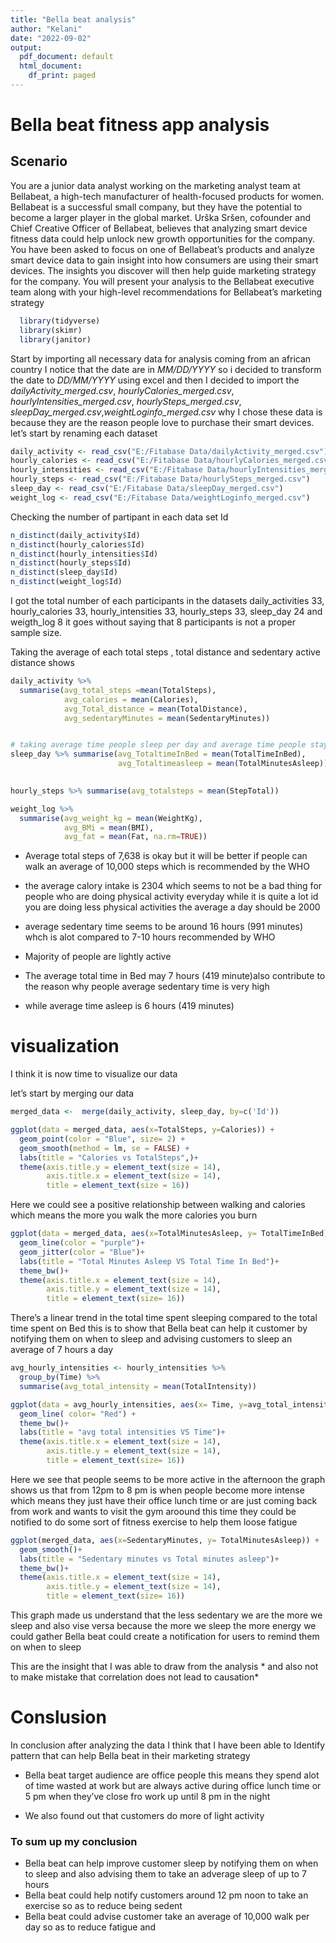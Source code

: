 ---
title: "Bella beat analysis"
author: "Kelani"
date: "2022-09-02"
output:
  pdf_document: default
  html_document:
    df_print: paged
---
# Bella beat fitness app analysis

## Scenario
You are a junior data analyst working on the marketing analyst team at Bellabeat, a high-tech manufacturer of health-focused
products for women. Bellabeat is a successful small company, but they have the potential to become a larger player in the
global <smart device> market. Urška Sršen, cofounder and Chief Creative Officer of Bellabeat, believes that analyzing smart
device fitness data could help unlock new growth opportunities for the company. You have been asked to focus on one of
Bellabeat’s products and analyze smart device data to gain insight into how consumers are using their smart devices. The
insights you discover will then help guide marketing strategy for the company. You will present your analysis to the Bellabeat
executive team along with your high-level recommendations for Bellabeat’s marketing strategy

```{r Libraries, warning=FALSE}
  library(tidyverse)
  library(skimr)
  library(janitor)

```

Start by importing all necessary data for analysis coming from an african country I notice that the date are
in *MM/DD/YYYY* so i decided to transform the date to *DD/MM/YYYY* using excel and then I decided to import the *dailyActivity_merged.csv*, *hourlyCalories_merged.csv*, *hourlyIntensities_merged.csv*, *hourlySteps_merged.csv*, *sleepDay_merged.csv*,*weightLoginfo_merged.csv* why I chose these data is because  they are the reason people love to purchase their smart devices. let's  start by renaming each dataset

```{r Improting all dataset required}
daily_activity <- read_csv("E:/Fitabase Data/dailyActivity_merged.csv")
hourly_calories <- read_csv("E:/Fitabase Data/hourlyCalories_merged.csv")
hourly_intensities <- read_csv("E:/Fitabase Data/hourlyIntensities_merged.csv")
hourly_steps <- read_csv("E:/Fitabase Data/hourlySteps_merged.csv")
sleep_day <- read_csv("E:/Fitabase Data/sleepDay_merged.csv")
weight_log <- read_csv("E:/Fitabase Data/weightLoginfo_merged.csv")

```

Checking the number of partipant in each data set Id
```{r}
n_distinct(daily_activity$Id)
n_distinct(hourly_calories$Id)
n_distinct(hourly_intensities$Id)
n_distinct(hourly_steps$Id)
n_distinct(sleep_day$Id)
n_distinct(weight_log$Id)
```
I got the total number of each participants in the datasets   daily_activities 33, hourly_calories 33,
hourly_intensities 33, hourly_steps 33, sleep_day 24 and weigth_log 8 it goes without saying that 8 participants is not a proper sample size.

Taking the average of each total steps , total distance and sedentary active distance shows 
```{r}
daily_activity %>% 
  summarise(avg_total_steps =mean(TotalSteps),
            avg_calories = mean(Calories),
            avg_Total_distance = mean(TotalDistance),
            avg_sedentaryMinutes = mean(SedentaryMinutes))


# taking average time people sleep per day and average time people stay_in bed
sleep_day %>% summarise(avg_TotaltimeInBed = mean(TotalTimeInBed),
                        avg_Totaltimeasleep = mean(TotalMinutesAsleep))
  

hourly_steps %>% summarise(avg_totalsteps = mean(StepTotal))

weight_log %>% 
  summarise(avg_weight_kg = mean(WeightKg),
            avg_BMi = mean(BMI),
            avg_fat = mean(Fat, na.rm=TRUE))


```
* Average total steps of 7,638  is okay but it will be better if people can walk an average of 10,000
steps which is recommended by the WHO 

* the average calory intake is 2304 which seems to not be a bad thing for people who are doing physical activity everyday while it is quite a lot id you are doing less physical activities the average a day should
be 2000

* average sedentary time seems to be around 16 hours (991 minutes) whch is alot compared to 7-10
hours recommended by WHO

* Majority of people are lightly active 
* The average total time in Bed may 7 hours (419 minute)also contribute to the reason why people average sedentary time is very high
* while average time asleep is 6 hours (419 minutes) 

# visualization 
I think it is now time to visualize our data

let's start by merging our data 
```{r}
merged_data <-  merge(daily_activity, sleep_day, by=c('Id'))

```
```{r Total step vs calories}
ggplot(data = merged_data, aes(x=TotalSteps, y=Calories)) +
  geom_point(color = "Blue", size= 2) + 
  geom_smooth(method = lm, se = FALSE) +
  labs(title = "Calories vs TotalSteps",)+
  theme(axis.title.y = element_text(size = 14),
        axis.title.x = element_text(size = 14),
        title = element_text(size = 16))
```
Here we could see a positive relationship between walking and calories which means the more you walk the more calories you burn


```{r Total minutes asleep VS total time in bed}

ggplot(data = merged_data, aes(x=TotalMinutesAsleep, y= TotalTimeInBed)) + 
  geom_line(color = "purple")+
  geom_jitter(color = "Blue")+
  labs(title = "Total Minutes Asleep VS Total Time In Bed")+
  theme_bw()+
  theme(axis.title.x = element_text(size = 14),
        axis.title.y = element_text(size = 14),
        title = element_text(size= 16))

```
 There's a linear trend in the total time spent sleeping  compared to the total time  spent on Bed this is to show that Bella beat can help it customer by notifying them on when to sleep and advising  customers to sleep an average of 7 hours a day


```{r avg total intensities vs time}
avg_hourly_intensities <- hourly_intensities %>% 
  group_by(Time) %>% 
  summarise(avg_total_intensity = mean(TotalIntensity))

ggplot(data = avg_hourly_intensities, aes(x= Time, y=avg_total_intensity)) +
  geom_line( color= "Red") +
  theme_bw()+
  labs(title = "avg total intensities VS Time")+
  theme(axis.title.x = element_text(size = 14),
        axis.title.y = element_text(size = 14),
        title = element_text(size= 16))
```


Here we see that people seems to be more active in the afternoon the graph shows us that from 12pm to 8 pm is when people become more intense  which means they just have their office lunch time or are just coming back from work and wants to visit the gym aroound this time they could be notified to do some sort of fitness exercise to help them loose fatigue 

```{r  sedentary minutes vs total minutes minutes}
ggplot(merged_data, aes(x=SedentaryMinutes, y= TotalMinutesAsleep)) +
  geom_smooth()+
  labs(title = "Sedentary minutes vs Total minutes asleep")+
  theme_bw()+
  theme(axis.title.x = element_text(size = 14),
        axis.title.y = element_text(size = 14),
        title = element_text(size= 16))
```


This graph made us understand that the less sedentary we are the more we sleep and also vise versa
because the more we sleep the more energy we could gather Bella beat could create a notification
for users to remind them on when to sleep

This are the insight that I was able to draw from the analysis
* and also not to make mistake that correlation does not lead to causation*

# Conslusion

In conclusion after analyzing the data I think that I have been able to Identify pattern
that can help Bella beat in their marketing strategy

* Bella beat target audience are office people this means they spend alot of time wasted at work
  but are always active during office lunch time or 5 pm when they've close fro work up until 8 pm in the night
  
* We also found out that customers do more of light activity

### To sum up my conclusion
* Bella beat can help improve customer sleep by notifying them on when to sleep and also advising them
   to take an adverage sleep of up to 7 hours
* Bella beat could help  notify customers around 12 pm noon to take an exercise so as to reduce being sedent
* Bella beat could advise customer take an average of 10,000 walk per day so as to reduce fatigue and 




